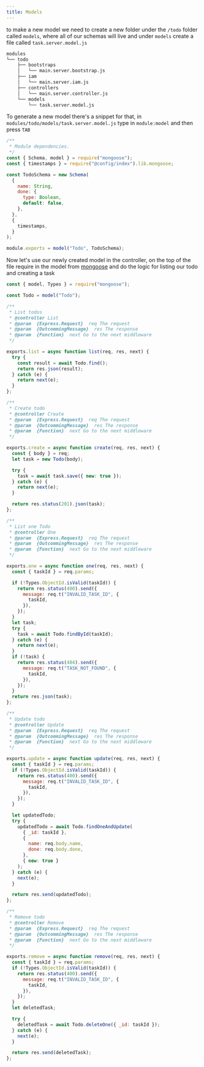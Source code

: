 ---
title: Models
---

to make a new model we need to create a new folder under the `/todo` folder called `models`, where all of our schemas will live and under `models` create a file called `task.server.model.js`

```bash
modules
└── todo
    ├── bootstraps
    │   └── main.server.bootstrap.js
    ├── iam
    │   └── main.server.iam.js
    ├── controllers
    │   └── main.server.controller.js
    └── models
        └── task.server.model.js
```

To generate a new model there's a snippet for that, in `modules/todo/models/task.server.model.js` type in `module:model` and then press `TAB`

```javascript title=modules/models/task.server.model.js lineNumbers=true
/**
 * Module dependencies.
 */
const { Schema, model } = require("mongoose");
const { timestamps } = require("@config/index").lib.mongoose;

const TodoSchema = new Schema(
  {
    name: String,
    done: {
      type: Boolean,
      default: false,
    },
  },
  {
    timestamps,
  }
);

module.exports = model("Todo", TodoSchema);
```

Now let's use our newly created model in the controller, on the top of the file require in the model from [mongoose](https://mongoosejs.com/) and do the logic for listing our todo and creating a task

```javascript title=modules/todo/controllers/main.server.controller.js lineNumbers=true
const { model, Types } = require("mongoose");

const Todo = model("Todo");

/**
 * List todos
 * @controller List
 * @param  {Express.Request}  req The request
 * @param  {OutcommingMessage}  res The response
 * @param  {Function}  next Go to the next middleware
 */

exports.list = async function list(req, res, next) {
  try {
    const result = await Todo.find();
    return res.json(result);
  } catch (e) {
    return next(e);
  }
};

/**
 * Create todo
 * @controller Create
 * @param  {Express.Request}  req The request
 * @param  {OutcommingMessage}  res The response
 * @param  {Function}  next Go to the next middleware
 */

exports.create = async function create(req, res, next) {
  const { body } = req;
  let task = new Todo(body);

  try {
    task = await task.save({ new: true });
  } catch (e) {
    return next(e);
  }

  return res.status(201).json(task);
};

/**
 * List one Todo
 * @controller One
 * @param  {Express.Request}  req The request
 * @param  {OutcommingMessage}  res The response
 * @param  {Function}  next Go to the next middleware
 */

exports.one = async function one(req, res, next) {
  const { taskId } = req.params;

  if (!Types.ObjectId.isValid(taskId)) {
    return res.status(400).send({
      message: req.t("INVALID_TASK_ID", {
        taskId,
      }),
    });
  }
  let task;
  try {
    task = await Todo.findById(taskId);
  } catch (e) {
    return next(e);
  }
  if (!task) {
    return res.status(404).send({
      message: req.t("TASK_NOT_FOUND", {
        taskId,
      }),
    });
  }
  return res.json(task);
};

/**
 * Update todo
 * @controller Update
 * @param  {Express.Request}  req The request
 * @param  {OutcommingMessage}  res The response
 * @param  {Function}  next Go to the next middleware
 */

exports.update = async function update(req, res, next) {
  const { taskId } = req.params;
  if (!Types.ObjectId.isValid(taskId)) {
    return res.status(400).send({
      message: req.t("INVALID_TASK_ID", {
        taskId,
      }),
    });
  }

  let updatedTodo;
  try {
    updatedTodo = await Todo.findOneAndUpdate(
      { _id: taskId },
      {
        name: req.body.name,
        done: req.body.done,
      },
      { new: true }
    );
  } catch (e) {
    next(e);
  }

  return res.send(updatedTodo);
};

/**
 * Remove todo
 * @controller Remove
 * @param  {Express.Request}  req The request
 * @param  {OutcommingMessage}  res The response
 * @param  {Function}  next Go to the next middleware
 */

exports.remove = async function remove(req, res, next) {
  const { taskId } = req.params;
  if (!Types.ObjectId.isValid(taskId)) {
    return res.status(400).send({
      message: req.t("INVALID_TASK_ID", {
        taskId,
      }),
    });
  }
  let deletedTask;

  try {
    deletedTask = await Todo.deleteOne({ _id: taskId });
  } catch (e) {
    next(e);
  }

  return res.send(deletedTask);
};
```
